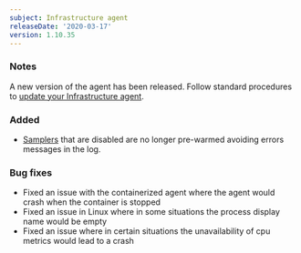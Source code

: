 ```yaml
---
subject: Infrastructure agent
releaseDate: '2020-03-17'
version: 1.10.35
---
```


### Notes

A new version of the agent has been released. Follow standard procedures to [update your Infrastructure agent](/docs/infrastructure/new-relic-infrastructure/installation/update-infrastructure-agent).

### Added

* [Samplers](https://docs.newrelic.com/docs/infrastructure/install-configure-manage-infrastructure/configuration/infrastructure-configuration-settings#samples-variables) that are disabled are no longer pre-warmed avoiding errors messages in the log.

### Bug fixes

* Fixed an issue with the containerized agent where the agent would crash when the container is stopped
* Fixed an issue in Linux where in some situations the process display name would be empty
* Fixed an issue where in certain situations the unavailability of cpu metrics would lead to a crash

